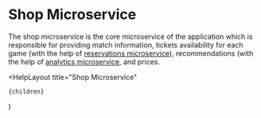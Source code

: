 
# Shop Microservice

The shop microservice is the core microservice of the application which is responsible for providing match information,
tickets availability for each game (with the help of [reservations microservice](/help/microservices/reservations)),
recommendations (with the help of [analytics microservice](/help/microservices/analytics), and prices.

  <HelpLayout
    title="Shop Microservice"
  >
    {children}
  </HelpLayout>
)